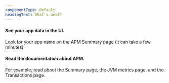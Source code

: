 ```yaml
---
componentType: default
headingText: What's next?
---
```


#### See your app data in the UI.

Look for your app name on the APM Summary page (it can take a few minutes). 

#### Read the documentation about APM.

For example, read about the Summary page, the JVM metrics page, and the Transactions page.
